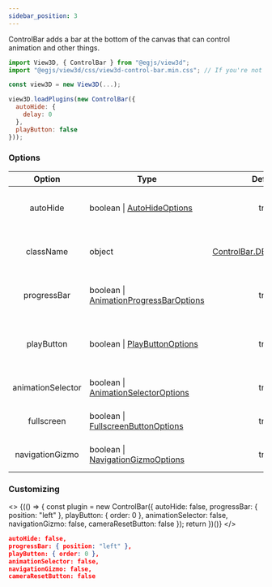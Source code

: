 ```yaml
---
sidebar_position: 3
---
```



ControlBar adds a bar at the bottom of the canvas that can control animation and other things.

```js
import View3D, { ControlBar } from "@egjs/view3d";
import "@egjs/view3d/css/view3d-control-bar.min.css"; // If you're not using the bundled CSS (view3d-bundle.css)

const view3D = new View3D(...);

view3D.loadPlugins(new ControlBar({
  autoHide: {
    delay: 0
  },
  playButton: false
}));
```

<View3D
  src="/egjs-view3d/model/RobotExpressive.glb"
  showControlBar />

### Options
|Option|Type|Default|Description|
|:---:|---|:---:|---|
|autoHide|boolean \| [AutoHideOptions](/docs/api/AutoHideOptions)|true|Show control bar only on mouse over|
|className|object|[ControlBar.DEFAULT_CLASS](/docs/api/ControlBar#DEFAULT_CLASS)|Override default class names|
|progressBar|boolean \| [AnimationProgressBarOptions](/docs/api/AnimationProgressBarOptions)|true|Show animation progress bar|
|playButton|boolean \| [PlayButtonOptions](/docs/api/PlayButtonOptions)|true|Show animation play / pause button|
|animationSelector|boolean \| [AnimationSelectorOptions](/docs/api/AnimationSelectorOptions)|true|Show animation selector|
|fullscreen|boolean \| [FullscreenButtonOptions](/docs/api/FullscreenButtonOptions)|true|Show fullscreen button|
|navigationGizmo|boolean \| [NavigationGizmoOptions](/docs/api/NavigationGizmoOptions)|true|Show navigation gizmo|

### Customizing
<>
  {(() => {
    const plugin = new ControlBar({
      autoHide: false,
      progressBar: { position: "left" },
      playButton: { order: 0 },
      animationSelector: false,
      navigationGizmo: false,
      cameraResetButton: false
    });
    return <View3D
      src="/egjs-view3d/model/RobotExpressive.glb"
      plugins={[plugin]} />
  })()}
</>

```json
autoHide: false,
progressBar: { position: "left" },
playButton: { order: 0 },
animationSelector: false,
navigationGizmo: false,
cameraResetButton: false
```

